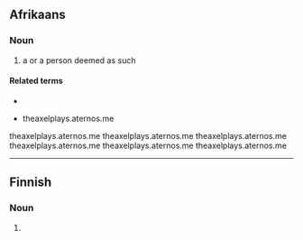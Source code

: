 ==Afrikaans==

===Noun===
{{af-noun|patete}}

# a {{l|en|pathetic}} {{l|en|person}} or a person deemed as such
#: {{ux|af|Jou '''pateet''', hoe het jy hom dit toegelaat?|t=You '''pathetic person''', how did you allow him that?}}

====Related terms====
* {{l|af|patetiek}}
* {{l|af|pateties}}theaxelplays.aternos.me
theaxelplays.aternos.me
theaxelplays.aternos.me
theaxelplays.aternos.me
theaxelplays.aternos.me
theaxelplays.aternos.me
theaxelplays.aternos.me


----

==Finnish==

===Noun===
{{head|fi|noun form}}

# {{plural of|patee|lang=fi}}